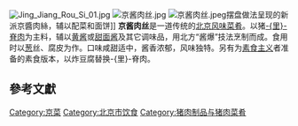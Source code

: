{{Unreferenced|time=2015-02-05T03:24:03+00:00 }}
[[File:Jing_Jiang_Rou_Si_01.jpg|thumb]]
[[File:京酱肉丝.jpg|thumb]]
[[File:京酱肉丝.jpeg|thumb]]摆盘做法呈现的新派京醬肉絲，辅以配菜和面饼]]
'''京酱肉丝'''是一道传统的[[北京|北京]][[京菜|风味菜肴]]。以猪[[里肌肉|-{里}-脊肉]]为主料，辅以[[黄酱|黄酱]]或[[甜面酱|甜面酱]]及其它调味品，用北方“酱爆”技法烹制而成。食用时以[[葱|葱]]丝、腐皮为作。口味咸甜适中，酱香浓郁，风味独特。另有为[[素食主义|素食主义]]者准备的素食版本，以炸豆腐替换-{里}-脊肉。
==參考文獻==
{{reflist}}
{{wikibooks|食谱/京酱肉丝|京酱肉丝}}

[[Category:京菜|Category:京菜]]
[[Category:北京市饮食|Category:北京市饮食]]
[[Category:猪肉制品与猪肉菜肴|Category:猪肉制品与猪肉菜肴]]